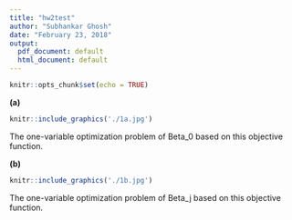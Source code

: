 ---
title: "hw2test"
author: "Subhankar Ghosh"
date: "February 23, 2018"
output:
  pdf_document: default
  html_document: default
---

```{r setup, include=FALSE}
knitr::opts_chunk$set(echo = TRUE)
```

**(a)**

```{r echo=FALSE, message=FALSE, warning=FALSE, paged.print=FALSE}
knitr::include_graphics('./1a.jpg')
```


The one-variable optimization problem of Beta_0 based on this objective function.

\pagebreak

**(b)**

```{r echo=FALSE, out.height= "1000px", out.width = "400px", message=FALSE, warning=FALSE}
knitr::include_graphics('./1b.jpg')
```

The one-variable optimization problem of Beta_j based on this objective function.